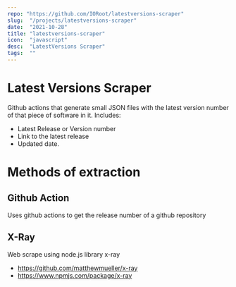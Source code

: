 ```yaml
---
repo: "https://github.com/IORoot/latestversions-scraper"
slug:  "/projects/latestversions-scraper"
date:  "2021-10-28"
title: "latestversions-scraper"
icon:  "javascript"
desc:  "LatestVersions Scraper"
tags:  ""
---
```




# Latest Versions Scraper

Github actions that generate small JSON files with the latest version number of that piece of software in it.
Includes:

- Latest Release or Version number
- Link to the latest release
- Updated date.


# Methods of extraction

## Github Action 
Uses github actions to get the release number of a github repository

## X-Ray 
Web scrape using node.js library x-ray
- https://github.com/matthewmueller/x-ray
- https://www.npmjs.com/package/x-ray
